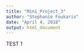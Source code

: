 ```yaml
---
title: "Mini_Project_3"
author: "Stephanie Foukaris"
date: "April 4, 2018"
output: html_document
---
```


TEST 1